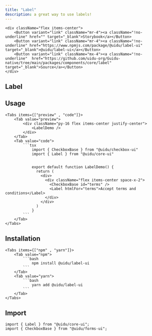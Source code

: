 ```yaml
---
title: "Label"
description: a great way to use labels!
---
```



    <div className="flex items-center">
        <Button variant="link" className="mr-4"><a className="!no-underline" href="" target="_blank">Storybook</a></Button>
        <Button variant="link" className="mr-4"><a className="!no-underline" href="https://www.npmjs.com/package/@uidu/label-ui" target="_blank">@uidu/label-ui</a></Button>
        <Button variant="link" className="mx-4"><a className="!no-underline"  href="https://github.com/uidu-org/Guidu-native/tree/main/packages/components/core/label" target="_blank">Source</a></Button>
    </div>

## Label

<LabelDemo />

## Usage

    <Tabs items={["preview" , "code"]}>
        <Tab value="preview">
            <div className="py-16 flex items-center justify-center">
                <LabelDemo />
            </div>
        </Tab>
        <Tab value="code">
            ```tsx
                import { CheckboxBase } from "@uidu/checkbox-ui"
                import { Label } from "@uidu/core-ui"


                export default function LabelDemo() {
                  return (
                    <div>
                      <div className="flex items-center space-x-2">
                        <CheckboxBase id="terms" />
                        <Label htmlFor="terms">Accept terms and conditions</Label>
                      </div>
                    </div>
                  )
                }
            ```
        </Tab>
    </Tabs>

## Installation

    <Tabs items={["npm" , "yarn"]}>
        <Tab value="npm">
            ```bash
                npm install @uidu/label-ui
            ```
        </Tab>
        <Tab value="yarn">
            ```bash
                yarn add @uidu/label-ui
            ```
        </Tab>
    </Tabs>

## Import

```tsx
import { Label } from "@uidu/core-ui";
import { CheckboxBase } from "@uidu/forms-ui";
```
